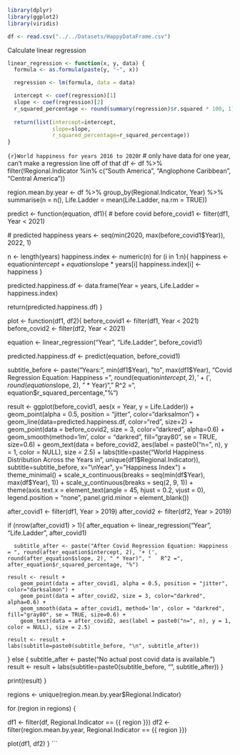 ```r
library(dplyr)
library(ggplot2)
library(viridis)
```


```r
df <- read.csv("../../Datasets/HappyDataFrame.csv")
```

Calculate linear regression
```r
linear_regression <- function(x, y, data) {
  formula <- as.formula(paste(y, "~", x))

  regression <- lm(formula, data = data)

  intercept <- coef(regression)[1]
  slope <- coef(regression)[2]
  r_squared_percentage <- round(summary(regression)$r.squared * 100, 1)
  
  return(list(intercept=intercept, 
              slope=slope, 
              r_squared_percentage=r_squared_percentage))
}
```






```{r}World happiness for years 2016 to 2020
```r
# only have data for one year, can't make a regression line off of that
df <- df %>%
  filter(!Regional.Indicator %in% c("South America", "Anglophone Caribbean", "Central America"))

region.mean.by.year <- df %>%
  group_by(Regional.Indicator, Year) %>%
  summarise(n = n(), Life.Ladder = mean(Life.Ladder, na.rm = TRUE))

predict <- function(equation, df1){
  # before covid
  before_covid1 <- filter(df1, Year < 2021)
  
  # predicted happiness
  years <- seq(min(2020, max(before_covid1$Year)), 2022, 1)

  n <- length(years)
  happiness.index <- numeric(n)
  for (i in 1:n){
    happiness <- equation$intercept + equation$slope * years[i]
    happiness.index[i] <- happiness
  }
  
  predicted.happiness.df <- data.frame(Year = years, Life.Ladder = happiness.index)
  
  return(predicted.happiness.df)
}

plot <- function(df1, df2){
  before_covid1 <- filter(df1, Year < 2021)
  before_covid2 <- filter(df2, Year < 2021)

  equation <- linear_regression("Year", "Life.Ladder", before_covid1)

  predicted.happiness.df <- predict(equation, before_covid1)
  
  subtitle_before <- paste("Years:", min(df1$Year), "to", max(df1$Year), "\nBefore Covid Regression Equation: Happiness = ", round(equation$intercept, 2), '+ (', round(equation$slope, 2), " * Year)", "   R^2 =", equation$r_squared_percentage, "%")
  
  result <- 
    ggplot(before_covid1, aes(x = Year, y = Life.Ladder)) +
    geom_point(alpha = 0.5, position = "jitter", color="darksalmon") +
    geom_line(data=predicted.happiness.df, color="red", size=2) +
    geom_point(data = before_covid2, size = 3, color="darkred", alpha=0.6) +
    geom_smooth(method='lm', color = "darkred", fill="gray80", se = TRUE, size=0.6) +
    geom_text(data = before_covid2, aes(label = paste0("n=", n), y = 1, color = NULL), size = 2.5) +
    labs(title=paste("World Happiness Distribution Across the Years in", unique(df1$Regional.Indicator)), 
      subtitle=subtitle_before, 
      x="\nYear", 
      y="Happiness Index") +
    theme_minimal() +
    scale_x_continuous(breaks = seq(min(df$Year), max(df$Year), 1)) +
    scale_y_continuous(breaks = seq(2, 9, 1)) +
    theme(axis.text.x = element_text(angle = 45, hjust = 0.2, vjust = 0),
          legend.position = "none",
          panel.grid.minor = element_blank())
  
  after_covid1 <- filter(df1, Year > 2019)
  after_covid2 <- filter(df2, Year > 2019)
  
  if (nrow(after_covid1) > 1){
    after_equation <- linear_regression("Year", "Life.Ladder", after_covid1)
    
      subtitle_after <- paste("After Covid Regression Equation: Happiness = ", round(after_equation$intercept, 2), '+ (', round(after_equation$slope, 2), " * Year)", "   R^2 =", after_equation$r_squared_percentage, "%")

    result <- result +
        geom_point(data = after_covid1, alpha = 0.5, position = "jitter", color="darksalmon") +
        geom_point(data = after_covid2, size = 3, color="darkred", alpha=0.6) + 
        geom_smooth(data = after_covid1, method='lm', color = "darkred", fill="gray80", se = TRUE, size=0.6) +
        geom_text(data = after_covid2, aes(label = paste0("n=", n), y = 1, color = NULL), size = 2.5)
        
    result <- result +
    labs(subtitle=paste0(subtitle_before, "\n", subtitle_after))
  } else {
    subtitle_after <- paste("No actual post covid data is available.")
    result <- result +
    labs(subtitle=paste0(subtitle_before, "\n", subtitle_after))
  }
  
  print(result)
}

regions <- unique(region.mean.by.year$Regional.Indicator)

for (region in regions) {
  
  df1 <- filter(df, Regional.Indicator == {{ region }})
  df2 <- filter(region.mean.by.year, Regional.Indicator == {{ region }})

  plot(df1, df2)
}
```